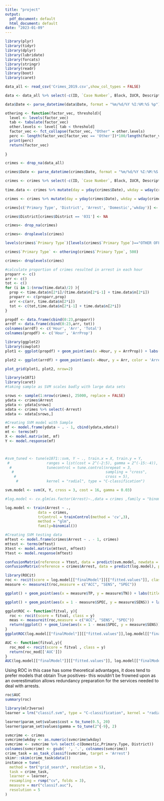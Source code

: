 ---
title: "project"
output:
  pdf_document: default
  html_document: default
date: "2023-01-09"
---

```{r}
library(plyr)
library(tidyr)
library(dplyr)
library(lubridate)
library(forcats)
library(stringr)
library(readr)
library(boot)
library(caret)

data_all <- read_csv('Crimes_2019.csv',show_col_types = FALSE)

data <- data_all %>% select(-c(ID, `Case Number`, Block, IUCR, Description, Beat, Ward, `Community Area`, `Updated On`, Latitude, Longitude, Location, Year, `Location Description`))

data$Date <- parse_datetime(data$Date, format = "%m/%d/%Y %I:%M:%S %p")

```

```{r}
othering <- function(factor_vec, threshold){
  level <- levels(factor_vec) 
  tab <- tabulate(factor_vec)
  other.levels <- level[ tab < threshold]
  factor_vec <- fct_collapse(factor_vec, "Other" = other.levels)
  perc <- length(factor_vec[factor_vec == 'Other'])*100/length(factor_vec)
  print(perc)
  return(factor_vec)
  
}
```


```{r}
crimes <- drop_na(data_all)

crimes$Date <- parse_datetime(crimes$Date, format = "%m/%d/%Y %I:%M:%S %p")

crimes <- crimes %>% select(-c(ID, `Case Number`, Block, IUCR, Description, Beat, Ward, `Community Area`, `Updated On`, Latitude, Longitude, Location, Year, 'FBI Code', 'Location Description'))
  
time.data <- crimes %>% mutate(day = yday(crimes$Date), wkday = wday(crimes$Date), Hour = hour(crimes$Date)) %>% group_by(Hour) %>% count(Arrest)

crimes <- crimes %>% mutate(day = yday(crimes$Date), wkday = wday(crimes$Date), Hour = as.numeric(hour(crimes$Date) + minute(crimes$Date)/60)) %>% select(-c(Date,'X Coordinate','Y Coordinate'))

crimes[c('Primary Type', 'District', 'Arrest', 'Domestic','wkday')] <- lapply(crimes[c('Primary Type', 'District', 'Arrest', 'Domestic','wkday')],as.factor)

crimes$District[crimes$District == '031'] <- NA

crimes<- drop_na(crimes)

crimes<- droplevels(crimes)

levels(crimes$`Primary Type`)[levels(crimes$`Primary Type`)=="OTHER OFFENSE"] <- "Other"

crimes$`Primary Type` <- othering(crimes$`Primary Type`, 500)

crimes<- droplevels(crimes)
```


```{r}
#calculate proportion of crimes resulted in arrest in each hour
proparr <- c()
arr <- c()
tot <- c()
for (i in 1:(nrow(time.data)/2) ){
  prop <- time.data$n[2*i]/(time.data$n[2*i-1] + time.data$n[2*i]) 
  proparr <- c(proparr,prop)
  arr <-c(arr, time.data$n[2*i])
  tot <- c(tot,time.data$n[2*i-1] + time.data$n[2*i])
}

```

```{r}
propdf <- data.frame(cbind(0:23,proparr))
arrdf <- data.frame(cbind(0:23,arr, tot))
colnames(arrdf) <- c('Hour', 'Arr', 'Total')
colnames(propdf) <- c('Hour', 'ArrProp')
```

```{r}
library(ggplot2)
library(cowplot)
plot1 <- ggplot(propdf) + geom_point(aes(x =Hour, y = ArrProp)) + labs(y = 'Proportion of Arrests', x= 'Hour of Day')

plot2 <- ggplot(arrdf) + geom_point(aes(x =Hour, y = Arr, color = 'Arrests' )) + geom_point(aes(x =Hour, y = Total, color = 'Total Crimes'))+ labs(y = 'Crimes', x= 'Hour of Day')+ theme(legend.position = "bottom")

plot_grid(plot1, plot2, nrow=2)
```



```{r}
library(e1071)  
library(caret)
#taking sample as SVM scales badly with large data sets

srows <- sample(1:nrow(crimes), 25000, replace = FALSE)
ydata <- crimes$Arrest
ydata <- ydata[srows] 
xdata <- crimes %>% select(-Arrest) 
xdata <- xdata[srows,]

#Creating SVM model with Sample
mf <- model.frame(ydata ~ . - 1, cbind(ydata,xdata)) 
mt <- terms(mf)
X <- model.matrix(mt, mf)
Y <- model.response(mf)



#svm_tuned <- tune(e1071::svm, Y ~ ., train.x = X, train.y = Y, 
 #                 ranges = list(cost = 2^(-2:5), gamma = 2^(-15:-4)),
  #                tunecontrol = tune.control(nrepeat = 3, 
   #                                          sampling = "cross", 
    #                                         cross = 5),
     #             kernel = "radial", type = "C-classification")
```

```{r}

svm.model <- svm(X, Y, cross = 3, cost = 16, gamma = 0.03)

```


```{r echo=FALSE}
#log.model <- cv.glm(as.factor(Arrest)~.,data = crimes ,family = "binomial", K= 3)

log.model <- train(Arrest ~ .,
               data = crimes,
               trControl = trainControl(method = 'cv',3),
               method = "glm",
               family=binomial())
```


```{r echo=FALSE}
#Creating SVM testing data
mftest <- model.frame(crimes$Arrest ~ . - 1, crimes) 
mttest <- terms(mftest)
Xtest <- model.matrix(mttest, mftest)
Ytest <- model.response(mftest)

confusionMatrix(reference = Ytest, data = predict(svm.model, newdata = Xtest), positive = 'TRUE')
confusionMatrix(reference = crimes$Arrest, data = predict(log.model), positive = 'TRUE')
```

```{r echo=TRUE}
library(ROCit)
roc <- rocit(score = log.model[["finalModel"]][["fitted.values"]], class = log.model[["finalModel"]][["y"]])
measure <- measureit(roc,measure = c("ACC", "SENS", "SPEC"))
```

```{r echo=TRUE}
ggplot() + geom_point(aes(x = measure$TP, y = measure$TN)) + labs(title = 'ROC',x = 'True Positive', y = 'True Negative')

ggplot() + geom_point(aes(x = 1 - measure$SPEC, y = measure$SENS)) + labs(title = 'ROC',x = '1 - Specifity', y = 'Sensitivity')
```

```{r eval=FALSE, include=FALSE}
ggplotROC <- function(fitval, y){
  roc <- rocit(score = fitval, class = y)
  meas <- measureit(roc,measure = c("ACC", "SENS", "SPEC"))                   
  return(ggplot() + geom_line(aes(x = 1 - meas$SPEC, y = measure$SENS)) + labs(title = 'ROC',x = '1 - Specifity', y = 'Sensitivity'))
}
ggplotROC(log.model[["finalModel"]][["fitted.values"]],log.model[["finalModel"]][["y"]])

AUC <- function(fitval,y){
  roc_mod <- rocit(score = fitval , class = y)
  return(roc_mod[['AUC']])
}
AUC(log.model[["finalModel"]][["fitted.values"]], log.model[["finalModel"]][["y"]])
```

Using ROC in this case has some theoretical advantages, it does tend to prefer models that obtain True positives- this  wouldn't be frowned upon as an overestimation allows redundancy preparation for the services needed to deal with arrests.

```{r eval=FALSE, warning=FALSE, include=FALSE}
roc$AUC
summary(roc)
```

```{r eval=FALSE, include=FALSE}
library(mlr3verse)
learner = lrn("classif.svm", type = "C-classification", kernel = "radial")

learner$param_set$values$cost = to_tune(0.5, 20)
learner$param_set$values$gamma = to_tune(2^{-9}, 2)

svmcrime <- crimes
svmcrime$wkday <- as.numeric(svmcrime$wkday)
svmcrime <- svmcrime %>% select(-c(Domestic,Primary.Type, District))
colnames(svmcrime) <- gsub(' ', '.', colnames(svmcrime))
crime_task = as_task_classif(svmcrime, target = 'Arrest')
skimr::skim(crime_task$data())
instance = tune(
  method = tnr("grid_search", resolution = 5),
  task = crime_task,
  learner = learner,
  resampling = rsmp("cv", folds = 3),
  measure = msr("classif.auc"),
  resolution = 5
)
```

